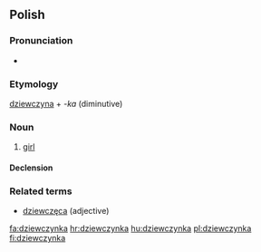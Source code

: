 ==Polish==

===Pronunciation===
* {{IPA|[d͡ʑɛfˈt͡ʂɨnka]}}

===Etymology===
[[dziewczyna]] + ''-ka'' (diminutive)

===Noun===
{{infl|pl|noun|g=f}}

# [[girl]]

====Declension====
{{pl-decl-noun-ka|dziewczyn}}

===Related terms===
* [[dziewczęca]] (adjective)

[[fa:dziewczynka]]
[[hr:dziewczynka]]
[[hu:dziewczynka]]
[[pl:dziewczynka]]
[[fi:dziewczynka]]
